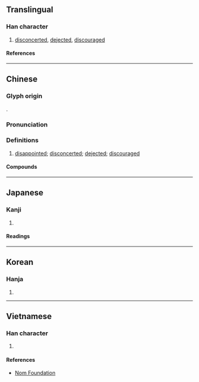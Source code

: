 {{character info}}
{{character info|0xfa86}}
==Translingual==

===Han character===
{{Han char|rn=61|rad=心|as=08|sn=11|four=97020|canj=PBTV|ids=⿰忄罔}}

# [[disconcerted]], [[dejected]], [[discouraged]]

====References====
{{Han ref|kx=0391.060|dkj=10809|dj=0725.180|hdz=42315.120|uh=60D8}}
{{Han ref|uh=FA86}}

----

==Chinese==
{{zh-forms}}

===Glyph origin===
{{Han etym}}
{{Han compound|心|罔|c1=s|c2=p|t1=heart|ls=psc}}.

===Pronunciation===
{{zh-pron
|m=wǎng
|c=mong5
|mn=bòng
|mc=y
|oc=y
|cat=a
}}

===Definitions===
{{zh-hanzi}}

# [[disappointed]]; [[disconcerted]]; [[dejected]]; [[discouraged]]

====Compounds====
{{zh-der|悵惘|悽惘|惘惘|惘然|惘然如失|惘然若失|惘若有失|迷惘|惝惘|怳惘|恍惘}}

----

==Japanese==

===Kanji===
{{ja-kanji|grade=|rs=心08}}

# {{rfdef|ja|sort=心08}}

====Readings====
{{ja-readings
|goon=もう
|kanon=ぼう
|kun=あき-れる
}}

----

==Korean==

===Hanja===
{{ko-hanja|망}}

# {{rfdef|ko|sort=心08}}

----

==Vietnamese==

===Han character===
{{vi-readings|rs=心08|reading=võng}}

# {{rfdef|vi|sort=心08}}

====References====
* [http://nomfoundation.org/common/nom_details.php?codepoint=60d8 Nom Foundation]